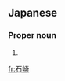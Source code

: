 ==Japanese==
{{ja-kanjitab|いし|さき|k2=ざき|yomi=k|r=y}}

===Proper noun===
{{ja-pos|いしざき|proper}}

# {{surname|lang=ja|sort=いしざき}}

[[fr:石崎]]